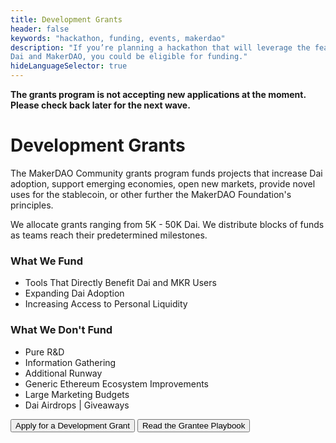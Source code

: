 ```yaml
---
title: Development Grants
header: false
keywords: "hackathon, funding, events, makerdao"
description: "If you’re planning a hackathon that will leverage the features of
Dai and MakerDAO, you could be eligible for funding."
hideLanguageSelector: true
---
```


<StatusBanner warning>


**The grants program is not accepting new applications at the moment. Please check back later for the next wave.**

</StatusBanner>


# Development Grants

The MakerDAO Community grants program funds projects that increase Dai adoption, support emerging economies, open new markets, provide novel uses for the stablecoin, or other further the MakerDAO Foundation's principles.

We allocate grants ranging from 5K - 50K Dai. We distribute blocks of funds as teams reach their predetermined milestones.

<Tout>


<Box>


### What We Fund

- Tools That Directly Benefit Dai and MKR Users
- Expanding Dai Adoption
- Increasing Access to Personal Liquidity

</Box>


<Box>


### What We Don't Fund

- Pure R&D
- Information Gathering
- Additional Runway
- Generic Ethereum Ecosystem Improvements
- Large Marketing Budgets
- Dai Airdrops | Giveaways

</Box>


</Tout>


<Aligner center>


<Button to="/funding/development-grants/development-grants-info/">
  Apply for a Development Grant
</Button>

</Aligner>


<Aligner center>


<Button to="/funding/development-grants/grantee-playbook/">
  Read the Grantee Playbook
</Button>

</Aligner>

